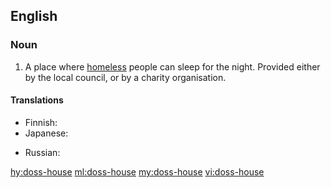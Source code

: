 ==English==

===Noun===
{{en-noun}}

# A place where [[homeless]] people can sleep for the night. Provided either by the local council, or by a charity organisation.
====Translations====
{{trans-top|charitable sleeping-place for the homeless}}
* Finnish: {{t|fi|yömaja}}
* Japanese: {{t|ja|どや|tr=doya|sc=Jpan}}
{{trans-mid}}
* Russian: {{t+|ru|ночле́жка|f|tr=nočléžka}}
{{trans-bottom}}

[[hy:doss-house]]
[[ml:doss-house]]
[[my:doss-house]]
[[vi:doss-house]]